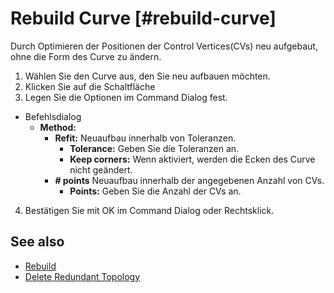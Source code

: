 
# Rebuild Curve [#rebuild-curve]

<Reference shortcut="" command="Rebuild Curve" button="Rechts von der Befehlsleiste" />

Durch Optimieren der Positionen der Control Vertices(CVs) neu aufgebaut, ohne die Form des Curve zu ändern.

1. Wählen Sie den Curve aus, den Sie neu aufbauen möchten.
2. Klicken Sie auf die Schaltfläche <ButtonIcon type="button-rebuild" />
3. Legen Sie die Optionen im Command Dialog fest.
  - <Kst>Befehlsdialog</Kst>
    - **Method:**
      - **Refit:** Neuaufbau innerhalb von Toleranzen.
        - **Tolerance:** Geben Sie die Toleranzen an.
        - **Keep corners:** Wenn aktiviert, werden die Ecken des Curve nicht geändert.
      - **# points** Neuaufbau innerhalb der angegebenen Anzahl von CVs.
        - **Points:** Geben Sie die Anzahl der CVs an.
4. Bestätigen Sie mit OK im Command Dialog oder Rechtsklick.

<VideoPlayer fileName="rebuild-curve"/>

## See also
- [Rebuild](./rebuild)
- [Delete Redundant Topology](./delete-redundant-topology)